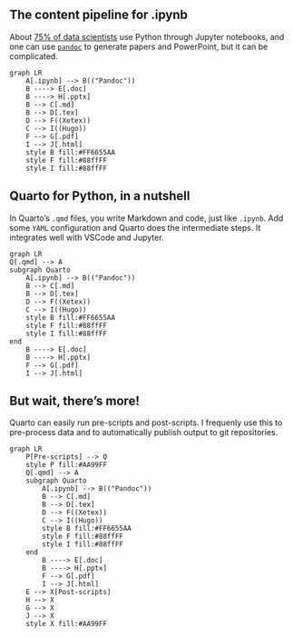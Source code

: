 ## The content pipeline for .ipynb

About [75% of data scientists](https://visualstudiomagazine.com/articles/2021/02/09/kaggle-survey.aspx) use Python through Jupyter notebooks, and one can use [`pandoc`](https://pandoc.org/index.html) to generate papers and PowerPoint, but it can be complicated.

```mermaid
graph LR
    A[.ipynb] --> B(("Pandoc"))
    B ----> E[.doc]
    B ----> H[.pptx]
    B --> C[.md]
    B --> D[.tex] 
    D --> F((Xetex))
    C --> I((Hugo))
    F --> G[.pdf]
    I --> J[.html]
    style B fill:#FF6655AA
    style F fill:#88ffFF
    style I fill:#88ffFF
```

## Quarto for Python, in a nutshell

In Quarto's `.qmd` files, you write Markdown and code, just like `.ipynb`. Add some `YAML` configuration and Quarto does the intermediate steps. It integrates well with VSCode and Jupyter.

```mermaid
graph LR
Q[.qmd] --> A
subgraph Quarto
    A[.ipynb] --> B(("Pandoc"))
    B --> C[.md]
    B --> D[.tex] 
    D --> F((Xetex))
    C --> I((Hugo))
    style B fill:#FF6655AA
    style F fill:#88ffFF
    style I fill:#88ffFF
end
    B ----> E[.doc]
    B ----> H[.pptx]
    F --> G[.pdf]
    I --> J[.html]
```

## But wait, there's more!

Quarto can easily run pre-scripts and post-scripts. I frequenly use this to pre-process data and to automatically publish output to git repositories.

```mermaid
graph LR
    P[Pre-scripts] --> Q
    style P fill:#AA99FF
    Q[.qmd] --> A
    subgraph Quarto
        A[.ipynb] --> B(("Pandoc"))
        B --> C[.md]
        B --> D[.tex] 
        D --> F((Xetex))
        C --> I((Hugo))
        style B fill:#FF6655AA
        style F fill:#88ffFF
        style I fill:#88ffFF
    end
        B ----> E[.doc]
        B ----> H[.pptx]
        F --> G[.pdf]
        I --> J[.html]
    E --> X[Post-scripts]
    H --> X
    G --> X
    J --> X
    style X fill:#AA99FF
```
